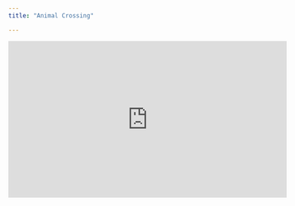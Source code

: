 ```yaml
---
title: "Animal Crossing"

---
```


<iframe width="560" height="315" src="https://www.youtube.com/embed/Xt7ACiedRRI" title="YouTube video player" frameborder="0" allow="accelerometer; autoplay; clipboard-write; encrypted-media; gyroscope; picture-in-picture" allowfullscreen></iframe>
